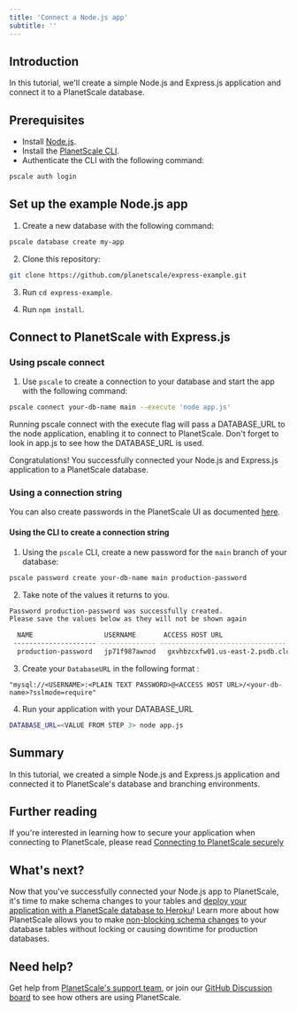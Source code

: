 ```yaml
---
title: 'Connect a Node.js app'
subtitle: ''
---
```


## Introduction

In this tutorial, we'll create a simple Node.js and Express.js application and connect it to a PlanetScale database.

## Prerequisites

- Install [Node.js](https://nodejs.org/en/download/).
- Install the [PlanetScale CLI](https://github.com/planetscale/cli).
- Authenticate the CLI with the following command:

```zsh
pscale auth login
```

## Set up the example Node.js app

1. Create a new database with the following command:

```zsh
pscale database create my-app
```

2. Clone this repository:

```zsh
git clone https://github.com/planetscale/express-example.git
```

3. Run `cd express-example`.

4. Run `npm install`.

## Connect to PlanetScale with Express.js

### Using pscale connect

1. Use `pscale` to create a connection to your database and start the app with the following command:

```zsh
pscale connect your-db-name main --execute 'node app.js'
```

<InfoBlock type="tip">
  Running pscale connect with the execute flag will pass a DATABASE_URL to the
  node application, enabling it to connect to PlanetScale. Don't forget to look
  in app.js to see how the DATABASE_URL is used.
</InfoBlock>

Congratulations! You successfully connected your Node.js and Express.js application to a PlanetScale database.

### Using a connection string

You can also create passwords in the PlanetScale UI as documented [here](/concepts/connection-strings#creating-a-password).

#### Using the CLI to create a connection string

1. Using the `pscale` CLI, create a new password for the `main` branch of your database:

```zsh
pscale password create your-db-name main production-password
```

2. Take note of the values it returns to you.

```bash
Password production-password was successfully created.
Please save the values below as they will not be shown again

  NAME                  USERNAME       ACCESS HOST URL                     ROLE               PLAIN TEXT
 --------------------- -------------- ----------------------------------- ------------------ -------------------------------------------------------
  production-password   jp71f987awnod   gxvhbzcxfw01.us-east-2.psdb.cloud   Can Read & Write   pscale_pw_sVkiE_mtfxQirc4qGZXMf098as90d8as0d98asd
```

3. Create your `DatabaseURL` in the following format :

```
"mysql://<USERNAME>:<PLAIN TEXT PASSWORD>@<ACCESS HOST URL>/<your-db-name>?sslmode=require"
```

4. Run your application with your DATABASE_URL

```bash
DATABASE_URL=<VALUE FROM STEP 3> node app.js
```

## Summary

In this tutorial, we created a simple Node.js and Express.js application and connected it to PlanetScale's database and branching environments.

## Further reading

If you're interested in learning how to secure your application when connecting to PlanetScale,
please read [Connecting to PlanetScale securely](/reference/planetscale-security)

## What's next?

Now that you've successfully connected your Node.js app to PlanetScale, it's time to make schema changes to your tables and [deploy your application with a PlanetScale database to Heroku](/tutorial/deploy-to-heroku)! Learn more about how PlanetScale allows you to make [non-blocking schema changes](/concepts/nonblocking-schema-changes) to your database tables without locking or causing downtime for production databases.

## Need help?

Get help from [PlanetScale's support team](https://www.planetscale.com/support), or join our [GitHub Discussion board](https://github.com/planetscale/beta/discussions) to see how others are using PlanetScale.
